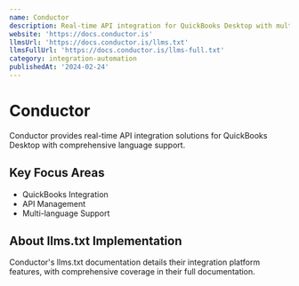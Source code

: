 ```yaml
---
name: Conductor
description: Real-time API integration for QuickBooks Desktop with multi-language support
website: 'https://docs.conductor.is'
llmsUrl: 'https://docs.conductor.is/llms.txt'
llmsFullUrl: 'https://docs.conductor.is/llms-full.txt'
category: integration-automation
publishedAt: '2024-02-24'
---
```


# Conductor

Conductor provides real-time API integration solutions for QuickBooks Desktop with comprehensive language support.

## Key Focus Areas

- QuickBooks Integration
- API Management
- Multi-language Support

## About llms.txt Implementation

Conductor's llms.txt documentation details their integration platform features, with comprehensive coverage in their full documentation.
